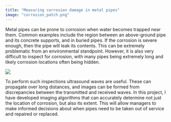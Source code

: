```yaml
---
title: "Measuring corrosion damage in metal pipes"
image: "corrosion_patch.png"
---
```


Metal pipes can be prone to corrosion when water becomes trapped near them. Common examples include the region between an above-ground pipe and its concrete supports, and in buried pipes. If the corrosion is severe enough, then the pipe will leak its contents. This can be extremely problematic from an environmental standpoint. However, it is also very difficult to inspect for corrosion, with many pipes being extremely long and likely corrosion locations often being hidden.

:::{.column-margin}
![](corrosion_patch.png)
:::

To perform such inspections ultrasound waves are useful. These can propagate over long distances, and images can be formed from discrepancies between the transmitted and received waves. In this project, I have developed imaging algorithms that can accurately determine not just the location of corrosion, but also its extent. This will allow managers to make informed decisions about when pipes need to be taken out of service and repaired or replaced.
